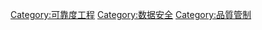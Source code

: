 {{Cat main|容错}}

[[Category:可靠度工程|Category:可靠度工程]]
[[Category:数据安全|Category:数据安全]]
[[Category:品質管制|Category:品質管制]]